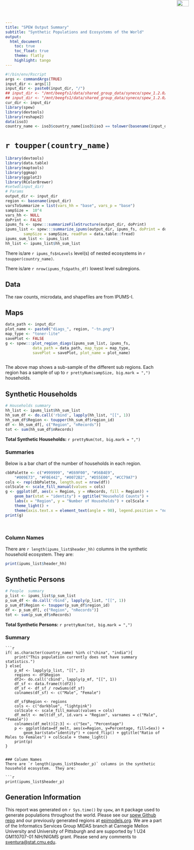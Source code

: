 ```yaml
---
title: "SPEW Output Summary"
subtitle: "Synthetic Populations and Ecosystems of the World"
output: 
  html_document:
    toc: true
    toc_float: true
    theme: flatly
    highlight: tango
---
```

<img src="images/spew-too.png" style="width:20%;height:7%;position:absolute;top:0px;right:0px;" />


```r
#!/bin/env/Rscript
args <- commandArgs(TRUE)
input_dir <- args[1]
input_dir <- paste0(input_dir, "/")
## input_dir <- "/mnt/beegfs1/data/shared_group_data/syneco/spew_1.2.0/americas/south_america/pry"
## input_dir <- "/mnt/beegfs1/data/shared_group_data/syneco/spew_1.2.0/asia/southern_asia/ind"
cur_dir <- input_dir
library(spew)
library(devtools)
library(reshape2)
data(iso3)
country_name <- iso3$country_name[iso3$iso3 == tolower(basename(input_dir))]
```

# `r toupper(country_name)` 





```r
library(devtools)
library(data.table)
library(maptools)
library(ggmap)
library(ggplot2)
library(RColorBrewer)
#setwd(input_dir)
# Params 
output_dir <- input_dir
region <- basename(input_dir)
varsToSummarize = list(vars_hh = "base", vars_p = "base")
sampSize =  10^4
vars_hh <- NULL
doPrint <- FALSE
ipums_fs <- spew:::summarizeFileStructure(output_dir, doPrint)
ipums_list <- spew:::summarize_ipums(output_dir, ipums_fs, doPrint = doPrint,
	    sampSize = sampSize, readFun = data.table::fread)
ipums_sum_list <- ipums_list
hh_list <- ipums_list$hh_sum_list
```
There is/are `r ipums_fs$nLevels` level(s) of nested ecosystems in `r toupper(country_name)`.

There is/are `r nrow(ipums_fs$paths_df)` lowest level subregions.

## Data

The raw counts, microdata, and shapefiles are from IPUMS-I.


## Maps 

```r
data_path <- input_dir
plot_name <- paste0("diags_", region, "-tn.png")
map_type <- "toner-lite"
savePlot <- FALSE
g <- spew:::plot_region_diags(ipums_sum_list, ipums_fs,
            data_path = data_path, map_type = map_type,
            savePlot = savePlot, plot_name = plot_name)
			
```

The above map shows a sub-sample of the different sub regions.  Each region has a sample of up to `r prettyNum(sampSize, big.mark = ",")` households.




## Synthetic Households {.tabset}
```r
# Households summary
hh_list <- ipums_list$hh_sum_list
hh_sum_df <- do.call('rbind', lapply(hh_list, "[[", 1))
hh_sum_df$Region <- toupper(hh_sum_df$region_id)
df <- hh_sum_df[, c("Region", "nRecords")]
tot <- sum(hh_sum_df$nRecords)
```


**Total Synthetic Households:** `r prettyNum(tot, big.mark = ",")`



### Summaries
Below is a bar chart of the number of households in each region.

```r
cbbPalette <- c("#999999", "#E69F00", "#56B4E9",
	"#009E73", "#F0E442", "#0072B2", "#D55E00", "#CC79A7")
cols <- rep(cbbPalette, length.out = nrow(df))
colScale <- scale_fill_manual(values = cols)
g <- ggplot(df, aes(x = Region, y = nRecords, fill = Region)) +
    geom_bar(stat = "identity") + ggtitle("Household Counts") +
    labs(x = "Region", y = "Number of Households") + colScale +
    theme_light() + 
    theme(axis.text.x = element_text(angle = 90), legend.position = "none") 
print(g)
          
        
```

### Column Names
There are `r length(ipums_list$header_hh)` columns in the synthetic household ecosystem.  They are:

```r
print(ipums_list$header_hh)
```

## Synthetic Persons {.tabset}

```r
# People  summary
p_list <- ipums_list$p_sum_list
p_sum_df <- do.call('rbind', lapply(p_list, "[[", 1))
p_sum_df$Region <- toupper(p_sum_df$region_id)
df <- p_sum_df[, c("Region", "nRecords")]
tot <- sum(p_sum_df$nRecords)
```


**Total Synthetic Persons:** `r prettyNum(tot, big.mark = ",")`



### Summary
    ```r
    if( as.character(country_name) %in% c("china", "india"){
        print("This population currently does not have summary statistics.")
    } else{
        p_mf <- lapply(p_list, "[[", 2)
        regions <- df$Region
        df2<- do.call('cbind', lapply(p_mf, "[[", 1))
        df_sf <- data.frame(t(df2))
        df_sf <- df_sf / rowSums(df_sf)
        colnames(df_sf) <- c("Male", "Female")

        df_sf$Region <- regions
        cols <- c("darkblue", "lightpink")
        colScale <- scale_fill_manual(values = cols)
        df_melt <- melt(df_sf, id.vars = "Region", varnames = c("Male", "Female"))
        colnames(df_melt)[2:3] <- c("Sex", "Percentage")
        p <- ggplot(data=df_melt, aes(x=Region, y=Percentage, fill=Sex)) +
            geom_bar(stat="identity") + coord_flip() + ggtitle("Ratio of Males to Females") + colScale + theme_light()
        print(p)
    }
```

### Column Names
There are `r length(ipums_list$header_p)` columns in the synthetic household ecosystem.  They are:

```r
print(ipums_list$header_p)
```




## Generation Information

This report was generated on `r Sys.time()` by `spew`, an `R` package used to generate populations throughout the world.  Please see our [spew Github repo](https://github.com/leerichardson/spew) and our previously generated regions at [epimodels.org](http://www.epimodels.org/drupal/?q=node/32).  We are a part of the Informatics Services Group MIDAS branch at Carnegie Mellon University and University of Pittsburgh and are supported by 1 U24 GM110707-01 NIH/NIGMS grant.  Please send any comments to [sventura@stat.cmu.edu](sventura@stat.cmu.edu).
